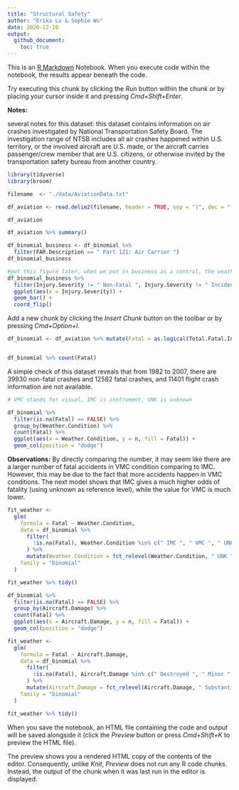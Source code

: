 ```yaml
---
title: "Structural Safety"
author: "Erika Lu & Sophie Wu"
date: 2020-12-10
output:
  github_document:
    toc: true
---
```


This is an [R Markdown](http://rmarkdown.rstudio.com) Notebook. When you execute code within the notebook, the results appear beneath the code. 

Try executing this chunk by clicking the *Run* button within the chunk or by placing your cursor inside it and pressing *Cmd+Shift+Enter*. 

**Notes:**

several notes for this dataset: this dataset contains information on air crashes investigated by National Transportation Safety Board. The investigation range of NTSB includes all air crashes happened within U.S. territory, or the involved aircraft are U.S. made, or the aircraft carries passenger/crew member that are U.S. citizens, or otherwise invited by the transportation safety bureau from another country. 


```r
library(tidyverse)
library(broom)
```


```r
filename  <- "./data/AviationData.txt"

df_aviation <- read.delim2(filename, header = TRUE, sep = "|", dec = ".")

df_aviation
```

```r
df_aviation %>% summary()
```
```r
df_binomial_business <- df_binomial %>% 
  filter(FAR.Description == " Part 121: Air Carrier ")
df_binomial_business
```
```r
#put this figure later, when we put in business as a control, the weather condition changes 
df_binomial_business %>%
  filter(Injury.Severity != " Non-Fatal ", Injury.Severity != " Incident ") %>%
  ggplot(aes(x = Injury.Severity)) +
  geom_bar() +
  coord_flip()
```

Add a new chunk by clicking the *Insert Chunk* button on the toolbar or by pressing *Cmd+Option+I*.
```r
df_binomial <- df_aviation %>% mutate(Fatal = as.logical(Total.Fatal.Injuries)) 


df_binomial %>% count(Fatal)
```
A simple check of this dataset reveals that from 1982 to 2007, there are 39930 non-fatal crashes and 12582 fatal crashes, and 11401 flight crash information are not available. 

```r
# VMC stands for visual, IMC is instrument, UNK is unknown

df_binomial %>%
  filter(is.na(Fatal) == FALSE) %>% 
  group_by(Weather.Condition) %>% 
  count(Fatal) %>%
  ggplot(aes(x = Weather.Condition, y = n, fill = Fatal)) +
  geom_col(position = "dodge")
```
**Observations:**
By directly comparing the number, it may seem like there are a larger number of fatal accidents in VMC condition comparing to IMC. However, this may be due to the fact that more accidents happen in VMC conditions. The next model shows that IMC gives a much higher odds of fatality (using unknown as reference level), while the value for VMC is much lower. 


```r
fit_weather <-
  glm(
    formula = Fatal ~ Weather.Condition,
    data = df_binomial %>%
      filter(
        !is.na(Fatal), Weather.Condition %in% c(" IMC ", " VMC ", " UNK ")
      ) %>%
      mutate(Weather.Condition = fct_relevel(Weather.Condition, " UNK ")),
    family = "binomial"
  )

fit_weather %>% tidy()
```

```r
df_binomial %>%
  filter(is.na(Fatal) == FALSE) %>% 
  group_by(Aircraft.Damage) %>% 
  count(Fatal) %>%
  ggplot(aes(x = Aircraft.Damage, y = n, fill = Fatal)) +
  geom_col(position = "dodge")
```
```r
fit_weather <-
  glm(
    formula = Fatal ~ Aircraft.Damage,
    data = df_binomial %>%
      filter(
        !is.na(Fatal), Aircraft.Damage %in% c(" Destroyed ", " Minor ", " Substantial ")
      ) %>%
      mutate(Aircraft.Damage = fct_relevel(Aircraft.Damage, " Substantial ")),
    family = "binomial"
  )

fit_weather %>% tidy()
```

When you save the notebook, an HTML file containing the code and output will be saved alongside it (click the *Preview* button or press *Cmd+Shift+K* to preview the HTML file). 

The preview shows you a rendered HTML copy of the contents of the editor. Consequently, unlike *Knit*, *Preview* does not run any R code chunks. Instead, the output of the chunk when it was last run in the editor is displayed.

